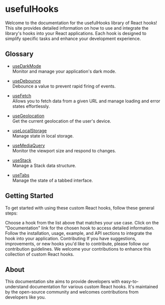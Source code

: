 # usefulHooks

Welcome to the documentation for the usefulHooks library of React hooks! This site provides detailed information on how to use and integrate the library's hooks into your React applications. Each hook is designed to simplify specific tasks and enhance your development experience.

## Glossary

- [useDarkMode](/hooks/useDarkMode)\
  Monitor and manage your application's dark mode.

- [useDebounce](/hooks/useDebounce)\
  Debounce a value to prevent rapid firing of events.

- [useFetch](/hooks/useFetch)\
  Allows you to fetch data from a given URL and manage loading and error states effortlessly.

- [useGeolocation](/hooks/useGeolocation)\
  Get the current geolocation of the user's device.

- [useLocalStorage](/hooks/useLocalStorage)\
  Manage state in local storage.

- [useMediaQuery](/hooks/useMediaQuery)\
  Monitor the viewport size and respond to changes.

- [useStack](/hooks/useStack)\
  Manage a Stack data structure.

- [useTabs](/hooks/useTabs)\
  Manage the state of a tabbed interface.

## Getting Started

To get started with using these custom React hooks, follow these general steps:

Choose a hook from the list above that matches your use case.
Click on the "Documentation" link for the chosen hook to access detailed information.
Follow the installation, usage, example, and API sections to integrate the hook into your application.
Contributing
If you have suggestions, improvements, or new hooks you'd like to contribute, please follow our contribution guidelines. We welcome your contributions to enhance this collection of custom React hooks.

## About

This documentation site aims to provide developers with easy-to-understand documentation for various custom React hooks. It's maintained by the open-source community and welcomes contributions from developers like you.
